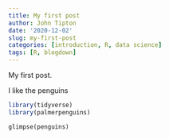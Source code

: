 ```yaml
---
title: My first post
author: John Tipton
date: '2020-12-02'
slug: my-first-post
categories: [introduction, R, data science]
tags: [R, blogdown]
---
```


My first post.

I like the penguins

```r
library(tidyverse)
library(palmerpenguins)
```

```
glimpse(penguins)
```
